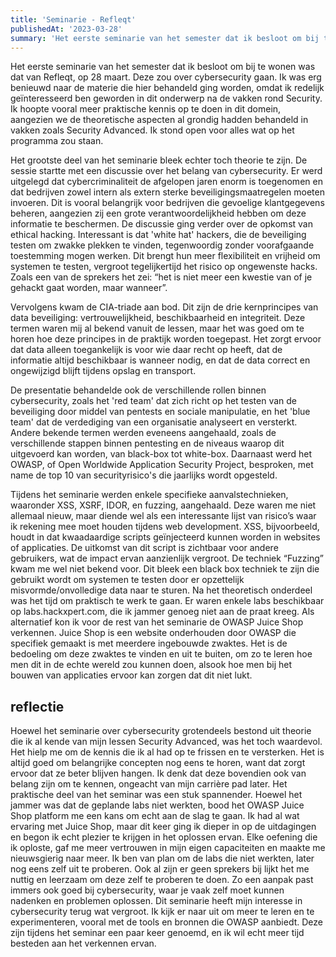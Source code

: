 ```yaml
---
title: 'Seminarie - Refleqt'
publishedAt: '2023-03-28'
summary: 'Het eerste seminarie van het semester dat ik besloot om bij te wonen was dat van Refleqt, op 28 maart. Deze zou over cybersecurity...'
---
```


Het eerste seminarie van het semester dat ik besloot om bij te wonen was dat van Refleqt, op 28 maart. Deze zou over cybersecurity gaan. Ik was erg benieuwd naar de materie die hier behandeld ging worden, omdat ik redelijk geïnteresseerd ben geworden in dit onderwerp na de vakken rond Security. Ik hoopte vooral meer praktische kennis op te doen in dit domein, aangezien we de theoretische aspecten al grondig hadden behandeld in vakken zoals Security Advanced. Ik stond open voor alles wat op het programma zou staan.

Het grootste deel van het seminarie bleek echter toch theorie te zijn. De sessie startte met een discussie over het belang van cybersecurity. Er werd uitgelegd dat cybercriminaliteit de afgelopen jaren enorm is toegenomen en dat bedrijven zowel intern als extern sterke beveiligingsmaatregelen moeten invoeren. Dit is vooral belangrijk voor bedrijven die gevoelige klantgegevens beheren, aangezien zij een grote verantwoordelijkheid hebben om deze informatie te beschermen.
De discussie ging verder over de opkomst van ethical hacking. Interessant is dat 'white hat' hackers, die de beveiliging testen om zwakke plekken te vinden, tegenwoordig zonder voorafgaande toestemming mogen werken.  Dit brengt hun meer flexibiliteit en vrijheid om systemen te testen, vergroot tegelijkertijd het risico op ongewenste hacks. Zoals een van de sprekers het zei: “het is niet meer een kwestie van of je gehackt gaat worden, maar wanneer”.

Vervolgens kwam de CIA-triade aan bod. Dit zijn de drie kernprincipes van data beveiliging: vertrouwelijkheid, beschikbaarheid en integriteit. Deze termen waren mij al bekend vanuit de lessen, maar het was goed om te horen hoe deze principes in de praktijk worden toegepast. Het zorgt ervoor dat data alleen toegankelijk is voor wie daar recht op heeft, dat de informatie altijd beschikbaar is wanneer nodig, en dat de data correct en ongewijzigd blijft tijdens opslag en transport.


De presentatie behandelde ook de verschillende rollen binnen cybersecurity, zoals het 'red team' dat zich richt op het testen van de beveiliging door middel van pentests en sociale manipulatie, en het 'blue team' dat de verdediging van een organisatie analyseert en versterkt. Andere bekende termen werden eveneens aangehaald, zoals de verschillende stappen binnen pentesting en de niveaus waarop dit uitgevoerd kan worden, van black-box tot white-box. Daarnaast werd het OWASP, of Open Worldwide Application Security Project, besproken, met name de top 10 van securityrisico's die jaarlijks wordt opgesteld.

Tijdens het seminarie werden enkele specifieke aanvalstechnieken, waaronder XSS, XSRF, IDOR, en fuzzing, aangehaald. Deze waren me niet allemaal nieuw, maar diende wel als een interessante lijst van risico’s waar ik rekening mee moet houden tijdens web development. XSS, bijvoorbeeld, houdt in dat kwaadaardige scripts geïnjecteerd kunnen worden in websites of applicaties. De uitkomst van dit script is zichtbaar voor andere gebruikers, wat de impact ervan aanzienlijk vergroot. De techniek “Fuzzing” kwam me wel niet bekend voor. Dit bleek een black box techniek te zijn die gebruikt wordt om systemen te testen door er opzettelijk misvormde/onvolledige data naar te sturen. 
Na het theoretisch onderdeel was het tijd om praktisch te werk te gaan. Er waren enkele labs beschikbaar op labs.hackxpert.com, die ik jammer genoeg niet aan de praat kreeg. Als alternatief kon ik voor de rest van het seminarie de OWASP Juice Shop verkennen. Juice Shop is een website onderhouden door OWASP die specifiek gemaakt is met meerdere ingebouwde zwaktes. Het is de bedoeling om deze zwaktes te vinden en uit te buiten, om zo te leren hoe men dit in de echte wereld zou kunnen doen, alsook hoe men bij het bouwen van applicaties ervoor kan zorgen dat dit niet lukt. 

## reflectie

Hoewel het seminarie over cybersecurity grotendeels bestond uit theorie die ik al kende van mijn lessen Security Advanced, was het toch waardevol. Het hielp me om de kennis die ik al had op te frissen en te versterken. Het is altijd goed om belangrijke concepten nog eens te horen, want dat zorgt ervoor dat ze beter blijven hangen. Ik denk dat deze bovendien ook van belang zijn om te kennen, ongeacht van mijn carrière pad later.
Het praktische deel van het seminar was een stuk spannender. Hoewel het jammer was dat de geplande labs niet werkten, bood het OWASP Juice Shop platform me een kans om echt aan de slag te gaan. Ik had al wat ervaring met Juice Shop, maar dit keer ging ik dieper in op de uitdagingen en begon ik echt plezier te krijgen in het oplossen ervan. Elke oefening die ik oploste, gaf me meer vertrouwen in mijn eigen capaciteiten en maakte me nieuwsgierig naar meer.
Ik ben van plan om de labs die niet werkten, later nog eens zelf uit te proberen. Ook al zijn er geen sprekers bij lijkt het me nuttig en leerzaam om deze zelf te proberen te doen. Zo een aanpak past immers ook goed bij cybersecurity, waar je vaak zelf moet kunnen nadenken en problemen oplossen.
Dit seminarie heeft mijn interesse in cybersecurity terug wat vergroot. Ik kijk er naar uit om meer te leren en te experimenteren, vooral met de tools en bronnen die OWASP aanbiedt. Deze zijn tijdens het seminar een paar keer genoemd, en ik wil echt meer tijd besteden aan het verkennen ervan.
